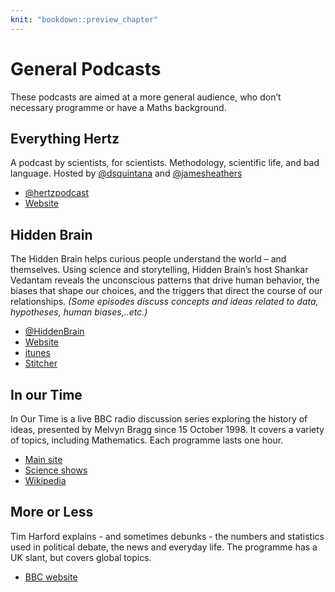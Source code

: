 ```yaml
---
knit: "bookdown::preview_chapter"
---
```


# General Podcasts

These podcasts are aimed at a more general audience, who don't necessary
programme or have a Maths background.

## Everything Hertz

A podcast by scientists, for scientists. Methodology, scientific life, and bad language. Hosted by [\@dsquintana](https://twitter.com/dsquintana) and [\@jamesheathers](https://twitter.com/jamesheathers)

  * [\@hertzpodcast](https://twitter.com/hertzpodcast)
  * [Website](https://soundcloud.com/everything-hertz)
  
## Hidden Brain

The Hidden Brain helps curious people understand the world – and themselves. Using science and storytelling, Hidden Brain's host Shankar Vedantam reveals the unconscious patterns that drive human behavior, the biases that shape our choices, and the triggers that direct the course of our relationships.
*(Some episodes discuss concepts and ideas related to data, hypotheses, human biases,..etc.)*

* [\@HiddenBrain](https://twitter.com/HiddenBrain)
* [Website](http://www.npr.org/series/423302056/hidden-brain)
* [itunes](https://itunes.apple.com/us/podcast/hidden-brain/id1028908750)
* [Stitcher](https://www.stitcher.com/podcast/hidden-brain)

## In our Time

In Our Time is a live BBC radio discussion series exploring the history of ideas, 
presented by Melvyn Bragg since 15 October 1998. It covers a variety of topics, including
Mathematics. Each programme lasts one hour. 

 * [Main site](http://www.bbc.co.uk/programmes/b006qykl)
 * [Science shows](http://www.bbc.co.uk/programmes/p01gyd7j)
 * [Wikipedia](https://en.wikipedia.org/wiki/In_Our_Time_(radio_series))

## More or Less

Tim Harford explains - and sometimes debunks - the numbers and statistics used in political debate, the news and everyday life.
The programme has a UK slant, but covers global topics.

 * [BBC website](http://www.bbc.co.uk/programmes/b006qshd)
 

